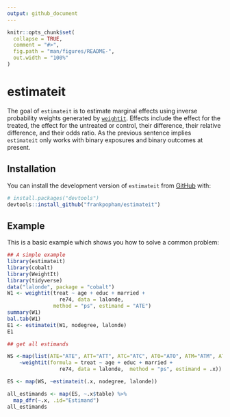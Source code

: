 ```yaml
---
output: github_document
---
```


<!-- README.md is generated from README.Rmd. Please edit that file -->

```r
knitr::opts_chunk$set(
  collapse = TRUE,
  comment = "#>",
  fig.path = "man/figures/README-",
  out.width = "100%"
)
```

# estimateit

The goal of `estimateit` is to estimate marginal effects using inverse probability weights generated by [`weightit`](https://github.com/ngreifer/WeightIt). Effects include the effect for the treated, the effect for the untreated or control, their difference, their relative difference, and their odds ratio. As the previous sentence implies `estimateit` only works with binary exposures and binary outcomes at present.

## Installation

You can install the development version of `estimateit` from [GitHub](https://github.com/) with:

``` r
# install.packages("devtools")
devtools::install_github("frankpopham/estimateit")
```

## Example

This is a basic example which shows you how to solve a common problem:

```r
## A simple example
library(estimateit)
library(cobalt)
library(WeightIt)
library(tidyverse)
data("lalonde", package = "cobalt")
W1 <- weightit(treat ~ age + educ + married +
                 re74, data = lalonde,
               method = "ps", estimand = "ATE")
summary(W1)
bal.tab(W1)
E1 <- estimateit(W1, nodegree, lalonde)
E1

## get all estimands

WS <-map(list(ATE="ATE", ATT="ATT", ATC="ATC", AT0="ATO", ATM="ATM", ATOS="ATOS"),
    ~weightit(formula = treat ~ age + educ + married +
                 re74, data = lalonde,  method = "ps", estimand = .x))

ES <- map(WS, ~estimateit(.x, nodegree, lalonde))

all_estimands <- map(ES, ~.x$table) %>%
  map_dfr(~.x, .id="Estimand")
all_estimands



```

